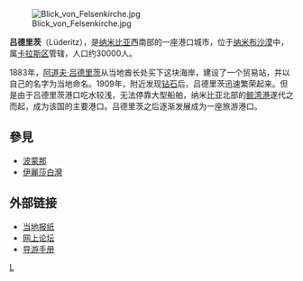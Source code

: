 [[File:Blick_von_Felsenkirche.jpg|thumb]]

'''吕德里茨'''（Lüderitz），是[[纳米比亚|纳米比亚]]西南部的一座港口城市，位于[[纳米布沙漠|纳米布沙漠]]中，属[[卡拉斯区|卡拉斯区]]管辖，人口约30000人。

1883年，[[阿道夫·吕德里茨|阿道夫·吕德里茨]]从当地酋长处买下这块海岸，建设了一个贸易站，并以自己的名字为当地命名。1909年，附近发现[[钻石|钻石]]后，吕德里茨迅速繁荣起来。但是由于吕德里茨港口吃水较浅，无法停靠大型船舶，纳米比亚北部的[[鲸湾港|鲸湾港]]遂代之而起，成为该国的主要港口。吕德里茨之后逐渐发展成为一座旅游港口。

==參見==
*[[波蒙那|波蒙那]]
*[[伊麗莎白灣|伊麗莎白灣]]

==外部链接==
{{commons|Lüderitz}}
* [https://web.archive.org/web/20161016024941/http://www.buchternews.com/ 当地报纸]
* [https://web.archive.org/web/20150801005104/http://buchterforum.com/ 网上论坛]
* [https://web.archive.org/web/20131213143359/http://www.orusovo.com/guidebook/content12.htm 导游手册]

{{Authority control}}
[[Category:纳米比亚城市|L]]